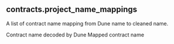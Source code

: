 ## contracts.project_name_mappings 
A list of contract name mapping from Dune name to cleaned name.

<ParamField path="dune_name">
Contract name decoded by Dune
</ParamField>
<ParamField path="mapped_name">
Mapped contract name
</ParamField>
